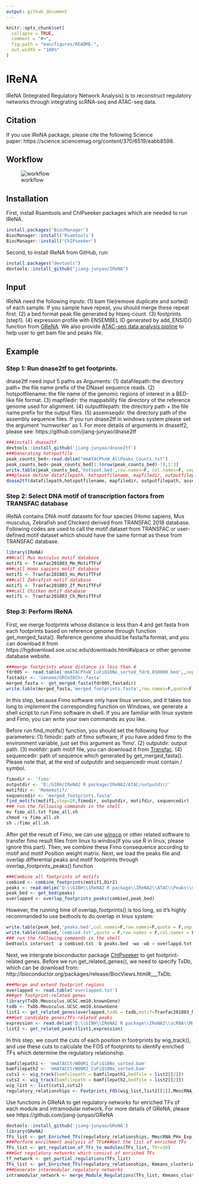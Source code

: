 ```yaml
---
output: github_document
---
```


<!-- README.md is generated from README.Rmd. Please edit that file -->

```r
knitr::opts_chunk$set(
  collapse = TRUE,
  comment = "#>",
  fig.path = "man/figures/README-",
  out.width = "100%"
)
```

# IReNA

<!-- badges: start -->
<!-- badges: end -->

IReNA (Integrated Regulatory Network Analysis) is to reconstruct regulatory networks through integrating scRNA-seq and ATAC-seq data.

## Citation
If you use IReNA package, please cite the following Science paper: https://science.sciencemag.org/content/370/6519/eabb8598.

## Workflow
![workflow](workflow.png)

## Installation

First, install Rsamtools and ChIPseeker packages which are needed to run IReNA.
```r
install.packages('BiocManager')
BiocManager::install('Rsamtools')
BiocManager::install('ChIPseeker')
```

Second, to install IReNA from GitHub, run:
```r
install.packages("devtools")
devtools::install_github("jiang-junyao/IReNA")
```
## Input
IReNA need the following inputs: (1) bam file(remove duplicate and sorted) of each sample. If you sample have repeat, you should merge these repeat first. (2) a bed format peak file generated by htseq-count. (3) footprints (step1). (4) expression profile with ENSEMBEL ID generated by add_ENSID() function from [GReNA](https://github.com/jiang-junyao/GReNA).
We also provide [ATAC-seq data analysis pipline](https://github.com/jiang-junyao/ATAC-seq-pipline) to help user to get bam file and peaks file. 

## Example
### Step 1: Run dnase2tf to get footprints. 
dnase2tf need input 5 paths as Arguments: (1) datafilepath: the directory path+ the file name prefix of the DNaseI sequence reads. (2) hotspotfilename: the file name of the genomic regions of interest in a BED-like file format. (3) mapfiledir: the mappability file directory of the reference genome used for alignment. (4) outputfilepath: the directory path + the file name prefix for the output files. (5) assemseqdir: the directory path of the assembly sequence files. If you run dnase2tf in windows system please set the argument 'numworker' as 1. For more details of arguments in dnasetf2, please see: https://github.com/jiang-junyao/dnase2tf
```r
###install dnase2tf
devtools::install_github('jiang-junyao/dnase2tf')
###Generating hotspotfile
peak_counts_bed<-read.delim("mmATACPhxW_AllPeaks_Counts.txt")
peak_counts_bed<-peak_counts_bed[1:(nrow(peak_counts_bed)-7),1:3]
write.table(peak_counts_bed,'hotspot.bed',row.names=F, col.names=F, sep=' ', quote=F)
###please define datafilepath, hotspotfilename, mapfiledir, outputfilepath, assemseqdir first, and then run the dnase2tf function.
dnase2tf(datafilepath,hotspotfilename, mapfiledir, outputfilepath, assemseqdir, biascorrection='dimer', FDRs = c(0.01, 0.05, 1), numworker=30, paired=T)
```
### Step 2: Select DNA motif of transcription factors from TRANSFAC database
IReNA contains DNA motif datasets for four species (Homo sapiens, Mus musculus, Zebrafish and Chicken) derived from TRANSFAC 2018 database. Following codes are used to call  the motif dataset from TRANSFAC or  user-defined motif dataset which should have the same format as these from TRANSFAC database.
```r
library(IReNA)
###call Mus musculus motif database
motif1 <- Tranfac201803_Mm_MotifTFsF
###call Homo sapiens motif database
motif1 <- Tranfac201803_Hs_MotifTFsF
###call Zebrafish motif database
motif1 <- Tranfac201803_Zf_MotifTFsF
###call Chicken motif database
motif1 <- Tranfac201803_Ch_MotifTFsF
```
### Step 3: Perform IReNA
First, we merge footprints whose distance is less than 4 and get fasta from each footprints based on reference genome through function get_merged_fasta(). Reference genome should be fasta/fa format, and you can download it from https://hgdownload.soe.ucsc.edu/downloads.html#alpaca or other genome database website.
```r
###merge footprints whose distance is less than 4
fdr005 <- read.table('mmATACPhxW_CuFiQ10No_sorted_fdr0.050000.bed',,sep='\t',header = T)
fastadir <- 'Genome/GRCm38Chr.fasta' 
merged_fasta <- get_merged_fasta(fdr005,fastadir)
write.table(merged_fasta,'merged_footprints.fasta',row.names=F,quote=F)
```
In this step, because Fimo software only have linux version, and it takes too long to implement the corresponding function on Windows, we generate a shell script to run Fimo software in shell. If you are familiar with linux system and Fimo, you can write your own commands as you like.

Before run find_motifs() function, you should set the following four parameters: (1) fimodir: path of fimo software, if you have added fimo to the environment variable, just set this argument as 'fimo'. (2) outputdir: output path. (3) motifdir: path motif file, you can download it from [Transfac](https://genexplain.com/transfac/). (4) sequencedir: path of sequence which generated by get_merged_fasta(). Please note that, at the end of outputdir and sequencedir must contain / symbol.
```r
fimodir <- 'fimo'
outputdir <- 'D:/GIBH/IReNA2 R package/IReNA2/ATAC/outputdir/'
motifdir <- 'Mememotif/'
sequencedir <- 'merged_footprints.fasta'
find_motifs(motif1,step=20,fimodir, outputdir, motifdir, sequencedir)
### run the following commands in the shell
mv fimo_all.txt fimo_all.sh
chmod +x fimo_all.sh
sh ./fimo_all.sh
```
After get the result of Fimo, we can use [winscp](https://winscp.net/eng/download.php) or other related software to transfer fimo result files from linux to windos(If you use R in linux, please ignore this part). Then, we combine these Fimo consequence according to motif and motif Position weight matrix. Next, we load the peaks file and overlap differential peaks and motif footprints through overlap_footprints_peaks() function
```r
###Combine all footprints of motifs
combied <- combine_footprints(motif1,Dir2)
peaks <- read.delim('D:\\GIBH\\IReNA2 R package\\IReNA2\\ATAC\\Peaks\\mmATACPhxW_FcLog15Fdr05Diff.txt')
peak_bed <- get_bed(peaks)
overlapped <- overlap_footprints_peaks(combied,peak_bed)
```
However, the running time of overlap_footprints() is too long, so it's highly recommanded to use bedtools to do overlap in linux system:
```r
write.table(peak_bed,'peaks.bed',col.names=F,row.names=F,quote = F,sep = '\t')
write.table(combied,'combied.txt',quote = F,row.names = F,col.names = F,sep = '\t')
### run the following commands in the shell
bedtools intersect -a combied.txt -b peaks.bed -wa -wb > overlappd.txt
```
Next, we intergrate bioconductor package [ChIPseeker](https://bioconductor.org/packages/release/bioc/vignettes/ChIPseeker/inst/doc/ChIPseeker.html) to get footprint-related genes. Before we run get_related_genes(), we need to specify TxDb, which can be download from: http://bioconductor.org/packages/release/BiocViews.html#___TxDb.
```r
###Merge and extend footprint regions
overlapped <- read.table('overlapped.txt')
###get footprint-related genes
library(TxDb.Mmusculus.UCSC.mm10.knownGene)
txdb <- TxDb.Mmusculus.UCSC.mm10.knownGene
list1 <- get_related_genes(overlapped,txdb = txdb,motif=Tranfac201803_Mm_MotifTFsF,Species = 'Mm')
###Get candidate genes/TFs-related peaks
expression <- read.delim('D:\\GIBH\\IReNA2 R package\\IReNA2\\scRNA\\MmscRNA_PHx_Exp_NewF.txt')
list2 <- get_related_peaks(list1,expression)
```
In this step, we count the cuts of each position in footrprints by wig_track(), and use these cuts to calculate the FOS of footprints to identify enriched TFs which determine the regulatory relationship.
```r
bamfilepath1 <- 'mmATACCtrW00R1_CuFiQ10No_sorted.bam'
bamfilepath2 <- 'mmATACCtrW00R2_CuFiQ10No_sorted.bam'
cuts1 <- wig_track(bamfilepath = bamfilepath1,bedfile = list2[[2]])
cuts2 <- wig_track(bamfilepath = bamfilepath2,bedfile = list2[[2]])
wig_list <- list(cuts1,cuts2)
regulatory_relationships <- Footprints_FOS(wig_list,list2[[1]],MmscRNA_PHx_Exp_NewF)
```
Use functions in GReNA to get regulatory networks for enriched TFs of each module and intramodular network. For more details of GReNA, please see https://github.com/jiang-junyao/GReNA
```r
devtools::install_github('jiang-junyao/GReNA')
library(GReNA)
TFs_list <- get_Enriched_TFs(regulatory_relationships, MmscRNA_PHx_Exp_NewF, TFFdrThr1=2)
###Perform enrichment analysis of TFs###Get the list of enriched TFs 
TFs_list <- get_regulation_of_TFs_to_modules(TFs_list, Thr=10)
###Get regulatory networks which consist of enriched TFs
tf_network <- get_partial_regulations(TFs_list)
TFs_list <- get_Enriched_TFs(regulatory_relationships, Kmeans_clustering_ENS, TFFdrThr1=2)
###Generate intermodular regulatory networks
intramodular_network <- merge_Module_Regulations(TFs_list, Kmeans_clustering, ModuleThr1=0.05)
```


